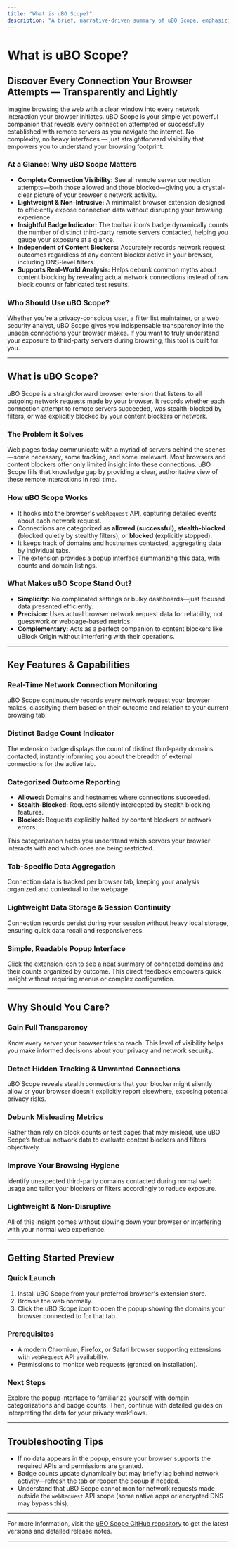 ```yaml
---
title: "What is uBO Scope?"
description: "A brief, narrative-driven summary of uBO Scope, emphasizing its role as a simple browser extension that reveals all attempted and successful connections to remote servers during web browsing. Sets expectations about the breadth of visibility and the product’s lightweight approach."
---
```


# What is uBO Scope?

## Discover Every Connection Your Browser Attempts — Transparently and Lightly

Imagine browsing the web with a clear window into every network interaction your browser initiates. uBO Scope is your simple yet powerful companion that reveals every connection attempted or successfully established with remote servers as you navigate the internet. No complexity, no heavy interfaces — just straightforward visibility that empowers you to understand your browsing footprint.

### At a Glance: Why uBO Scope Matters

- **Complete Connection Visibility:** See all remote server connection attempts—both those allowed and those blocked—giving you a crystal-clear picture of your browser's network activity.
- **Lightweight & Non-Intrusive:** A minimalist browser extension designed to efficiently expose connection data without disrupting your browsing experience.
- **Insightful Badge Indicator:** The toolbar icon’s badge dynamically counts the number of distinct third-party remote servers contacted, helping you gauge your exposure at a glance.
- **Independent of Content Blockers:** Accurately records network request outcomes regardless of any content blocker active in your browser, including DNS-level filters.
- **Supports Real-World Analysis:** Helps debunk common myths about content blocking by revealing actual network connections instead of raw block counts or fabricated test results.

### Who Should Use uBO Scope?

Whether you're a privacy-conscious user, a filter list maintainer, or a web security analyst, uBO Scope gives you indispensable transparency into the unseen connections your browser makes. If you want to truly understand your exposure to third-party servers during browsing, this tool is built for you.

---

## What is uBO Scope?

uBO Scope is a straightforward browser extension that listens to all outgoing network requests made by your browser. It records whether each connection attempt to remote servers succeeded, was stealth-blocked by filters, or was explicitly blocked by your content blockers or network.

### The Problem it Solves

Web pages today communicate with a myriad of servers behind the scenes—some necessary, some tracking, and some irrelevant. Most browsers and content blockers offer only limited insight into these connections. uBO Scope fills that knowledge gap by providing a clear, authoritative view of these remote interactions in real time.

### How uBO Scope Works

- It hooks into the browser's `webRequest` API, capturing detailed events about each network request.
- Connections are categorized as **allowed (successful)**, **stealth-blocked** (blocked quietly by stealthy filters), or **blocked** (explicitly stopped).
- It keeps track of domains and hostnames contacted, aggregating data by individual tabs.
- The extension provides a popup interface summarizing this data, with counts and domain listings.

### What Makes uBO Scope Stand Out?

- **Simplicity:** No complicated settings or bulky dashboards—just focused data presented efficiently.
- **Precision:** Uses actual browser network request data for reliability, not guesswork or webpage-based metrics.
- **Complementary:** Acts as a perfect companion to content blockers like uBlock Origin without interfering with their operations.

---

## Key Features & Capabilities

### Real-Time Network Connection Monitoring

uBO Scope continuously records every network request your browser makes, classifying them based on their outcome and relation to your current browsing tab.

### Distinct Badge Count Indicator

The extension badge displays the count of distinct third-party domains contacted, instantly informing you about the breadth of external connections for the active tab.

### Categorized Outcome Reporting

- **Allowed:** Domains and hostnames where connections succeeded.
- **Stealth-Blocked:** Requests silently intercepted by stealth blocking features.
- **Blocked:** Requests explicitly halted by content blockers or network errors.

This categorization helps you understand which servers your browser interacts with and which ones are being restricted.

### Tab-Specific Data Aggregation

Connection data is tracked per browser tab, keeping your analysis organized and contextual to the webpage.

### Lightweight Data Storage & Session Continuity

Connection records persist during your session without heavy local storage, ensuring quick data recall and responsiveness.

### Simple, Readable Popup Interface

Click the extension icon to see a neat summary of connected domains and their counts organized by outcome. This direct feedback empowers quick insight without requiring menus or complex configuration.

---

## Why Should You Care?

### Gain Full Transparency

Know every server your browser tries to reach. This level of visibility helps you make informed decisions about your privacy and network security.

### Detect Hidden Tracking & Unwanted Connections

uBO Scope reveals stealth connections that your blocker might silently allow or your browser doesn't explicitly report elsewhere, exposing potential privacy risks.

### Debunk Misleading Metrics

Rather than rely on block counts or test pages that may mislead, use uBO Scope’s factual network data to evaluate content blockers and filters objectively.

### Improve Your Browsing Hygiene

Identify unexpected third-party domains contacted during normal web usage and tailor your blockers or filters accordingly to reduce exposure.

### Lightweight & Non-Disruptive

All of this insight comes without slowing down your browser or interfering with your normal web experience.

---

## Getting Started Preview

### Quick Launch

1. Install uBO Scope from your preferred browser's extension store.
2. Browse the web normally.
3. Click the uBO Scope icon to open the popup showing the domains your browser connected to for that tab.

### Prerequisites

- A modern Chromium, Firefox, or Safari browser supporting extensions with `webRequest` API availability.
- Permissions to monitor web requests (granted on installation).

### Next Steps

Explore the popup interface to familiarize yourself with domain categorizations and badge counts. Then, continue with detailed guides on interpreting the data for your privacy workflows.

---

## Troubleshooting Tips

- If no data appears in the popup, ensure your browser supports the required APIs and permissions are granted.
- Badge counts update dynamically but may briefly lag behind network activity—refresh the tab or reopen the popup if needed.
- Understand that uBO Scope cannot monitor network requests made outside the `webRequest` API scope (some native apps or encrypted DNS may bypass this).


---

For more information, visit the [uBO Scope GitHub repository](https://github.com/gorhill/uBO-Scope) to get the latest versions and detailed release notes.

---